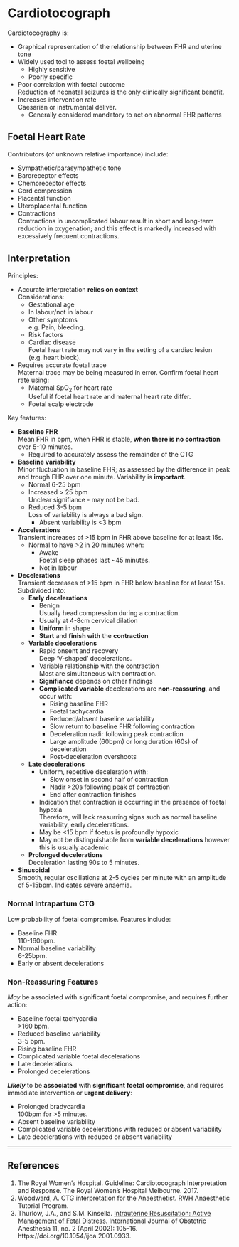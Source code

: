 # Cardiotocograph


Cardiotocography is:

* Graphical representation of the relationship between FHR and uterine tone  
* Widely used tool to assess foetal wellbeing
	* Highly sensitive
	* Poorly specific
* Poor correlation with foetal outcome  
Reduction of neonatal seizures is the only clinically significant benefit.
* Increases intervention rate  
Caesarian or instrumental deliver.
	* Generally considered mandatory to act on abnormal FHR patterns

## Foetal Heart Rate

Contributors (of unknown relative importance) include:

* Sympathetic/parasympathetic tone
* Baroreceptor effects
* Chemoreceptor effects
* Cord compression
* Placental function
* Uteroplacental function
* Contractions  
Contractions in uncomplicated labour result in short and long-term reduction in oxygenation; and this effect is markedly increased with excessively frequent contractions.

## Interpretation

Principles:

* Accurate interpretation **relies on context**  
Considerations:
	* Gestational age
	* In labour/not in labour
	* Other symptoms  
	e.g. Pain, bleeding.
	* Risk factors
	* Cardiac disease  
	Foetal heart rate may not vary in the setting of a cardiac lesion (e.g. heart block).
* Requires accurate foetal trace  
Maternal trace may be being measured in error. Confirm foetal heart rate using:
	* Maternal SpO<sub>2</sub> for heart rate  
	Useful if foetal heart rate and maternal heart rate differ.
	* Foetal scalp electrode

Key features:

* **Baseline FHR**  
Mean FHR in bpm, when FHR is stable, **when there is no contraction** over 5-10 minutes.
	* Required to accurately assess the remainder of the CTG


* **Baseline variability**  
Minor fluctuation in baseline FHR; as assessed by the difference in peak and trough FHR over one minute. Variability is **important**.
	* Normal 6-25 bpm  
	* Increased > 25 bpm  
	Unclear signifiance - may not be bad.
	* Reduced 3-5 bpm  
	Loss of variability is always a bad sign.
		* Absent variability is <3 bpm


* **Accelerations**  
Transient increases of >15 bpm in FHR above baseline for at least 15s.
	*  Normal to have >2 in 20 minutes when:
		* Awake  
		Foetal sleep phases last ~45 minutes.
		* Not in labour


* **Decelerations**  
Transient decreases of >15 bpm in FHR below baseline for at least 15s. Subdivided into:
	* **Early decelerations**  
		* Benign  
		Usually head compression during a contraction.
		* Usually at 4-8cm cervical dilation
		* **Uniform** in shape
		* **Start** and **finish with** the **contraction**
	* **Variable decelerations**
		* Rapid onsent and recovery  
		Deep 'V-shaped' decelerations.
		* Variable relationship with the contraction  
		Most are simultaneous with contraction.
		* **Signifiance** depends on other findings
		* **Complicated variable** decelerations are **non-reassuring**, and occur with:
			* Rising baseline FHR
			* Foetal tachycardia
			* Reduced/absent baseline variability
			* Slow return to baseline FHR following contraction
			* Deceleration nadir following peak contraction
			* Large amplitude (60bpm) or long duration (60s) of deceleration
			* Post-deceleration overshoots
	* **Late decelerations**  
		* Uniform, repetitive deceleration with:
			* Slow onset in second half of contraction
			* Nadir >20s following peak of contraction
			* End after contraction finishes
		* Indication that contraction is occurring in the presence of foetal hypoxia  
		Therefore, will lack reasurring signs such as normal baseline variability, early decelerations.
		* May be <15 bpm if foetus is profoundly hypoxic
		* May not be distinguishable from **variable decelerations** however this is usually academic  
	* **Prolonged decelerations**  
	Deceleration lasting 90s to 5 minutes.

* **Sinusoidal**  
Smooth, regular oscillations at 2-5 cycles per minute with an amplitude of 5-15bpm. Indicates severe anaemia.

### Normal Intrapartum CTG

Low probability of foetal compromise. Features include:

* Baseline FHR  
110-160bpm.
* Normal baseline variability  
6-25bpm.
* Early or absent decelerations


### Non-Reassuring Features

*May* be associated with significant foetal compromise, and requires further action:

* Baseline foetal tachycardia  
>160 bpm.
* Reduced baseline variability  
3-5 bpm.
* Rising baseline FHR
* Complicated variable foetal decelerations
* Late decelerations
* Prolonged decelerations

***Likely*** to be **associated** with **significant foetal compromise**, and requires immediate intervention or **urgent delivery**:

* Prolonged bradycardia  
100bpm for >5 minutes.
* Absent baseline variability
* Complicated variable decelerations with reduced or absent variability
* Late decelerations with reduced or absent variability

---

## References

1. The Royal Women's Hospital. Guideline: Cardiotocograph Interpretation and Response. The Royal Women's Hospital Melbourne. 2017.
2. Woodward, A. CTG interpretation for the Anaesthetist. RWH Anaesthetic Tutorial Program.
3. Thurlow, J.A., and S.M. Kinsella. [Intrauterine Resuscitation: Active Management of Fetal Distress](https://www.ncbi.nlm.nih.gov/pubmed/15321562). International Journal of Obstetric Anesthesia 11, no. 2 (April 2002): 105–16. https://doi.org/10.1054/ijoa.2001.0933.
